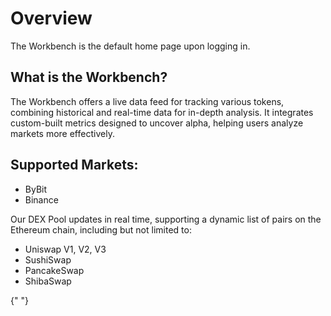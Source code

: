 
# Overview

The Workbench is the default home page upon logging in.

## What is the Workbench?

The Workbench offers a live data feed for tracking various tokens, combining historical and real-time data for in-depth analysis. It integrates custom-built metrics designed to uncover alpha, helping users analyze markets more effectively.

## Supported Markets:

<Tabs>
  <TabItem value="cex" label="Centralized Market" default>
    <ul>
      <li>ByBit</li>
      <li>Binance</li>
    </ul>
  </TabItem>
  <TabItem value="dex-token-pairs" label="DEX Token Pairs">
    <p>
      Our DEX Pool updates in real time, supporting a dynamic list of pairs on
      the Ethereum chain, including but not limited to:
    </p>
    <ul>
      <li>Uniswap V1, V2, V3</li>
      <li>SushiSwap</li>
      <li>PancakeSwap</li>
      <li>ShibaSwap</li>
    </ul>
  </TabItem>
</Tabs>{" "}
